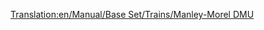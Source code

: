 [[Translation:en/Manual/Base Set/Trains/Manley-Morel DMU]]
{{pl/Manual/Base Set/Trains/Pociągi|Image=[[File:en/Manual/Base Set/Trains/Manleymoreldmu.png]]
|Cost=£12,890 ($25.780)
|Speed=112 km/h (70 mph, 31 m/s)
|Weight=32 t
|Power=600 hp (447 kW)
|Annual=£1,278 ($2.556)
|Designed=1957
|Lifespan=12
|Capacity=76 passengers
|Description=Manley-Morel DMU to jednostka Diesla Multiple, która domyślnie jest wyposażona w dwie jednostki i przewozi pasażerów.

Pociągi te nadają się tylko do lekkiego transportu pasażerskiego, ponieważ brakuje im mocy do transportu cięższych towarów i ciągnięcia większej liczby wagonów. Możesz dodać więcej jednostek, aby zwiększyć moc i pojemność (w prawdziwym stylu DMU), ale nadal jesteś ograniczony do 70 mph , więc lepszym rozwiązaniem byłoby poczekać, aż [[pl/Manual/Base Set/Trains/SH '125'|SH "125"]] stanie się dostępny w 1977 roku i użyć tego.

Słowo ostrzeżenia, gdy szybsze pociągi przybędą do dużej sieci, może się okazać, że utknęły za wolniejszymi jednostkami, spowalniając całą sieć, więc albo powinieneś ulepszyć całą działkę, trzymaj DMU na oddzielnym odcinku toru lub zbuduj [[en/Community/Double-Tracks]] .

Ten pociąg jest przestarzały , [[pl/Manual/Base Set/Trains/Dash|"Dash"]] który został wprowadzony w 1984 r., 5 mil na godzinę <small>''(mph)''</small> szybszy i o 100 KM mocniejszy - nie brzmi zbyt wiele, ale zdziwiłbyś się, jak szybko wystartują!

|Real-life=To jest wersja Transport Tycoon [http://en.wikipedia.org/wiki/BR_Class_101 Metro-Cammell Class 101 DMU] , która została wprowadzona w ramach planu modernizacji kolei brytyjskich z 1956 r., Mającego zastąpić lokomotywy parowe na lokalnych i linie półwyrażalne. Jest reprezentatywny dla ogólnego stylu DMU wprowadzonych na przełomie lat 50. i 60. XX wieku. Niewiarygodnie, pomimo 12-letniej żywotności TTD, maszyny te wciąż krążyły po brytyjskiej wsi jeszcze w 2003 roku! Nadal działają na zachowanych liniach kolejowych.
}}